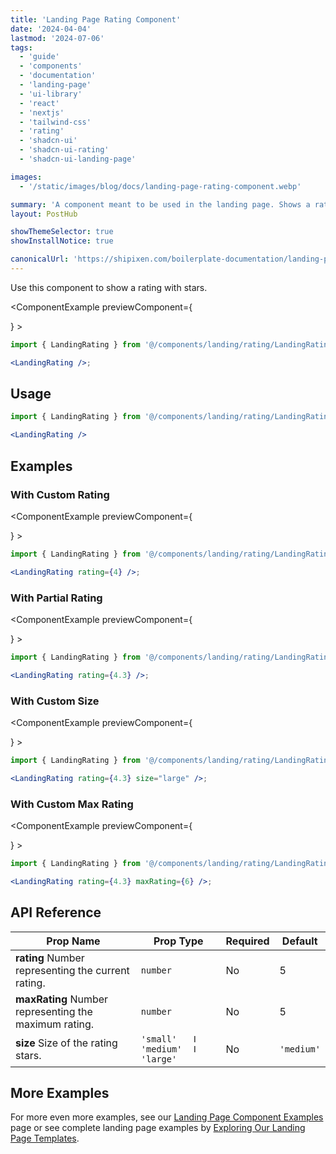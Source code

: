 ```yaml
---
title: 'Landing Page Rating Component'
date: '2024-04-04'
lastmod: '2024-07-06'
tags:
  - 'guide'
  - 'components'
  - 'documentation'
  - 'landing-page'
  - 'ui-library'
  - 'react'
  - 'nextjs'
  - 'tailwind-css'
  - 'rating'
  - 'shadcn-ui'
  - 'shadcn-ui-rating'
  - 'shadcn-ui-landing-page'

images:
  - '/static/images/blog/docs/landing-page-rating-component.webp'

summary: 'A component meant to be used in the landing page. Shows a rating with stars.'
layout: PostHub

showThemeSelector: true
showInstallNotice: true

canonicalUrl: 'https://shipixen.com/boilerplate-documentation/landing-page-components/rating'
---
```


Use this component to show a rating with stars.

<ComponentExample
previewComponent={<div className="p-6">
  <LandingRating />
</div>}
>

```jsx
import { LandingRating } from '@/components/landing/rating/LandingRating';

<LandingRating />;
```

</ComponentExample>

## Usage

```jsx
import { LandingRating } from '@/components/landing/rating/LandingRating';
```

```jsx
<LandingRating />
```

## Examples

### With Custom Rating

<ComponentExample
previewComponent={<div className="p-6">
  <LandingRating rating={4}/>
</div>}
>

```jsx
import { LandingRating } from '@/components/landing/rating/LandingRating';

<LandingRating rating={4} />;
```

</ComponentExample>

### With Partial Rating

<ComponentExample
previewComponent={<div className="p-6">
  <LandingRating rating={4.3}/>
</div>}
>

```jsx
import { LandingRating } from '@/components/landing/rating/LandingRating';

<LandingRating rating={4.3} />;
```

</ComponentExample>

### With Custom Size

<ComponentExample
previewComponent={<div className="p-6">
  <LandingRating rating={4.3} size="large"/>
</div>}
>

```jsx
import { LandingRating } from '@/components/landing/rating/LandingRating';

<LandingRating rating={4.3} size="large" />;
```

</ComponentExample>

### With Custom Max Rating

<ComponentExample
previewComponent={<div className="p-6">
  <LandingRating rating={4.3} maxRating={6}/>
</div>}
>

```jsx
import { LandingRating } from '@/components/landing/rating/LandingRating';

<LandingRating rating={4.3} maxRating={6} />;
```

</ComponentExample>

## API Reference

| Prop Name                                                            | Prop Type                         | Required | Default    |
| -------------------------------------------------------------------- | --------------------------------- | -------- | ---------- |
| **rating** <Tippy>Number representing the current rating.</Tippy>    | `number`                          | No       | 5          |
| **maxRating** <Tippy>Number representing the maximum rating.</Tippy> | `number`                          | No       | 5          |
| **size** <Tippy>Size of the rating stars.</Tippy>                    | `'small'   ǀ 'medium'  ǀ 'large'` | No       | `'medium'` |

## More Examples

For more even more examples, see our <a href="/demo/landing-page-component-examples" className="fancy-link">Landing Page Component Examples</a> page or see complete landing page examples by <a href="/demo/landing-page-templates" className="fancy-link">Exploring Our Landing Page Templates</a>.

